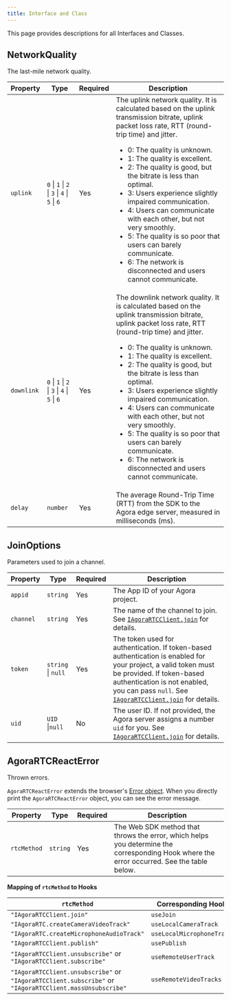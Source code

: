 ```yaml
---
title: Interface and Class
---
```


This page provides descriptions for all Interfaces and Classes.

<H2 className="anchor index-interface-networkquality" id="networkquality">
  NetworkQuality
</H2>

The last-mile network quality.

| Property   | Type                                                                                                                  | Required | Description                                                                                                                                                                                                                                                                                                                                                                                                                                                                                                                                                                                |
| ---------- | --------------------------------------------------------------------------------------------------------------------- | -------- | ------------------------------------------------------------------------------------------------------------------------------------------------------------------------------------------------------------------------------------------------------------------------------------------------------------------------------------------------------------------------------------------------------------------------------------------------------------------------------------------------------------------------------------------------------------------------------------------ |
| `uplink`   | `0` &VerticalLine; `1` &VerticalLine; `2` &VerticalLine; `3` &VerticalLine; `4` &VerticalLine; `5` &VerticalLine; `6` | Yes      | The uplink network quality. It is calculated based on the uplink transmission bitrate, uplink packet loss rate, RTT (round-trip time) and jitter.<ul><li>0: The quality is unknown.</li><li>1: The quality is excellent.</li><li>2: The quality is good, but the bitrate is less than optimal.</li><li>3: Users experience slightly impaired communication.</li><li>4: Users can communicate with each other, but not very smoothly.</li><li>5: The quality is so poor that users can barely communicate.</li><li>6: The network is disconnected and users cannot communicate.</li></ul>   |
| `downlink` | `0` &VerticalLine; `1` &VerticalLine; `2` &VerticalLine; `3` &VerticalLine; `4` &VerticalLine; `5` &VerticalLine; `6` | Yes      | The downlink network quality. It is calculated based on the uplink transmission bitrate, uplink packet loss rate, RTT (round-trip time) and jitter.<ul><li>0: The quality is unknown.</li><li>1: The quality is excellent.</li><li>2: The quality is good, but the bitrate is less than optimal.</li><li>3: Users experience slightly impaired communication.</li><li>4: Users can communicate with each other, but not very smoothly.</li><li>5: The quality is so poor that users can barely communicate.</li><li>6: The network is disconnected and users cannot communicate.</li></ul> |
| `delay`    | `number`                                                                                                              | Yes      | The average Round-Trip Time (RTT) from the SDK to the Agora edge server, measured in milliseconds (ms).                                                                                                                                                                                                                                                                                                                                                                                                                                                                                    |

<H2 className="anchor index-interface-joinoptions" id="joinoptions">
  JoinOptions
</H2>

Parameters used to join a channel.

| Property  | Type                           | Required | Description                                                                                                                                                                                                                                                                                                                    |
| --------- | ------------------------------ | -------- | ------------------------------------------------------------------------------------------------------------------------------------------------------------------------------------------------------------------------------------------------------------------------------------------------------------------------------ |
| `appid`   | `string`                       | Yes      | The App ID of your Agora project.                                                                                                                                                                                                                                                                                              |
| `channel` | `string`                       | Yes      | The name of the channel to join. See [`IAgoraRTCClient.join`](https://api-ref.agora.io/en/video-sdk/web/4.x/interfaces/iagorartcclient.html#join) for details.                                                                                                                                                                 |
| `token`   | `string` &VerticalLine; `null` | Yes      | The token used for authentication. If token-based authentication is enabled for your project, a valid token must be provided. If token-based authentication is not enabled, you can pass `null`. See [`IAgoraRTCClient.join`](https://api-ref.agora.io/en/video-sdk/web/4.x/interfaces/iagorartcclient.html#join) for details. |
| `uid`     | `UID` &VerticalLine;`null`     | No       | The user ID. If not provided, the Agora server assigns a number `uid` for you. See [`IAgoraRTCClient.join`](https://api-ref.agora.io/en/video-sdk/web/4.x/interfaces/iagorartcclient.html#join) for details.                                                                                                                   |

<H2 className="anchor index-class-agorartcreacterror" id="agorartcreacterror">
  AgoraRTCReactError
</H2>

Thrown errors.

`AgoraRTCReactError` extends the browser's [Error object](https://developer.mozilla.org/en-US/docs/Web/JavaScript/Reference/Global_Objects/Error). When you directly print the `AgoraRTCReactError` object, you can see the error message.

| Property    | Type     | Required | Description                                                                                                                               |
| ----------- | -------- | -------- | ----------------------------------------------------------------------------------------------------------------------------------------- |
| `rtcMethod` | `string` | Yes      | The Web SDK method that throws the error, which helps you determine the corresponding Hook where the error occurred. See the table below. |

**Mapping of `rtcMethod` to Hooks**

| `rtcMethod`                                                                                             | Corresponding Hook        |
| ------------------------------------------------------------------------------------------------------- | ------------------------- |
| `"IAgoraRTCClient.join"`                                                                                | `useJoin`                 |
| `"IAgoraRTC.createCameraVideoTrack" `                                                                   | `useLocalCameraTrack`     |
| `"IAgoraRTC.createMicrophoneAudioTrack"`                                                                | `useLocalMicrophoneTrack` |
| `"IAgoraRTCClient.publish"`                                                                             | `usePublish`              |
| `"IAgoraRTCClient.unsubscribe"` or `"IAgoraRTCClient.subscribe"`                                        | `useRemoteUserTrack`      |
| `"IAgoraRTCClient.unsubscribe"` or `"IAgoraRTCClient.subscribe"` or `"IAgoraRTCClient.massUnsubscribe"` | `useRemoteVideoTracks `   |
